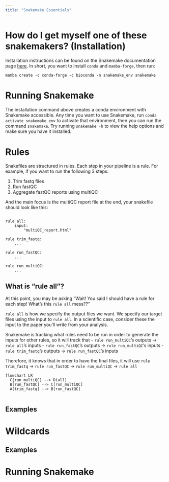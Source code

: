 ```yaml
---
title: "Snakemake Essentials"
---
```


# How do I get myself one of these snakemakers? (Installation)
Installation instructions can be found on the Snakemake documentation page [here](https://snakemake.readthedocs.io/en/stable/getting_started/installation.html). In short, you want to install `conda` and `mamba-forge`, then run:

```
mamba create -c conda-forge -c bioconda -n snakemake_env snakemake
```

# Running Snakemake
The installation command above creates a conda environment with Snakemake accessible. Any time you want to use Snakemake, run `conda activate snakemake_env` to activate that environment, then you can run the command `snakemake`. Try running `snakemake -h` to view the help options and make sure you have it installed.


# Rules
Snakefiles are structured in rules. Each step in your pipeline is a rule. For example, if you want to run the following 3 steps:

1. Trim fastq files
2. Run fastQC
3. Aggregate fastQC reports using multiQC

And the main focus is the multiQC report file at the end, your snakefile should look like this:

```snakemake

rule all:
    input:
        "multiQC_report.html"

rule trim_fastq:
    ...

rule run_fastQC:
    ...

rule run_multiQC:
    ...

```

## What is "rule all"?
At this point, you may be asking "Wait! You said I should have a rule for each step! What's this `rule all` mess??"

`rule all` is how we specify the output files we want. We specify our target files using the input to `rule all`. In a scientific case, consider these the input to the paper you'll write from your analysis. 

Snakemake is tracking what rules need to be run in order to generate the inputs for other rules, so it will track that 
- `rule run_multiQC`'s outputs -> `rule all`'s inputs 
- `rule run_fastQC`'s outputs -> `rule run_multiQC`'s inputs 
- `rule trim_fastq`'s outputs -> `rule run_fastQC`'s inputs 

Therefore, it knows that in order to have the final files, it will use `rule trim_fastq` -> `rule run_fastQC` -> `rule run_multiQC` -> `rule all`

```mermaid
flowchart LR
  C[run_multiQC] --> D(all)
  B[run_fastQC] --> C[run_multiQC]
  A[trim_fastq] --> B[run_fastQC]
  
```

## Examples

# Wildcards

## Examples

# Running Snakemake